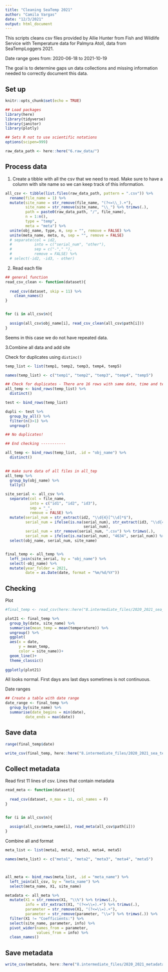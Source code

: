```yaml
---
title: "Cleaning SeaTemp 2021"
author: "Camila Vargas"
date: "12/3/2021"
output: html_document
---
```

This scripts cleans csv files provided by Allie Hunter from Fish and Wildlife Service with Temperature data for Palmyra Atoll, data from SeaTempLoggers 2021.

Date range goes from: 2020-06-18 to 2021-10-19

The goal is to determine gaps un data collections and missing information needed to correctly document this data.

## Set up

```r
knitr::opts_chunk$set(echo = TRUE)

## Load packages
library(here)
library(tidyverse)
library(janitor)
library(plotly)

## Sets R not to use scientific notations
options(scipen=999) 

raw_data_path <- here::here("6.raw_data/")
```


## Process data
1. Create a tibble with all the csv that we need to read. Make sure to have a column with site name so we can keep track of this information.

```r
all_csv <- tibble(list.files(raw_data_path, pattern = ".csv")) %>% 
  rename(file_name = 1) %>%
  mutate(site_name = str_remove(file_name, "(?<=\\_).+"),
         site_name = str_remove(site_name, "\\_") %>% trimws(.),
         path = paste0(raw_data_path, "/", file_name),
         n = 1:n(),
         type = "temp",
         meta = "meta") %>% 
  unite(obj_name, type, n, sep = "", remove = FALSE) %>% 
  unite(meta_name, meta, n, sep = "", remove = FALSE)
  # separate(col = id2,
  #          into = c("serial_num", "other"),
  #          sep = c("-"," "),
  #          remove = FALSE) %>% 
  # select(-id2, -id3, - other)
```

2. Read each file

```r
## general function
read_csv_clean <- function(dataset){
  
  read_csv(dataset, skip = 11) %>% 
    clean_names()
}


for (i in all_csv$n){
  
  assign(all_csv$obj_name[i], read_csv_clean(all_csv$path[i]))
}

```

Seems in this case we do not have repeated data. 

3.Combine all data and add site

Check for duplicates using `distinc()`

```r

temp_list <- list(temp1, temp2, temp3, temp4, temp5)

names(temp_list) <- c("temp1", "temp2", "temp3", "temp4", "temp5")

## Check for duplicates - There are 16 rows with same date, time and temperature. Each come from different data sets, temp8 (Sacia) and temp10 (WTerrace). Is this possible??
all_temp <- bind_rows(temp_list) %>% 
  distinct()

test <- bind_rows(temp_list)

dupli <- test %>% 
  group_by_all() %>% 
  filter(n()>1) %>% 
  ungroup()

## No duplicates!

## End checking -----------

all_temp <- bind_rows(temp_list, .id = "obj_name") %>% 
  distinct()
  

## make sure data of all files in all_tep
all_temp %>% 
  group_by(obj_name) %>% 
  tally()

site_serial <- all_csv %>% 
  separate(col = file_name,
           into = c("id1", "id2", "id3"),
           sep = "_",
           remove = FALSE) %>% 
  mutate(serial_num = str_extract(id2, "\\d{4}[^\\d]*$"),
         serial_num = ifelse(is.na(serial_num), str_extract(id3, "\\d{4}[^\\d]*$"),
                                   serial_num),
         serial_num = str_remove(serial_num, ".csv") %>% trimws(.),
         serial_num = ifelse(is.na(serial_num), "4634", serial_num)) %>%  
  select(obj_name, serial_num, site_name)


final_temp <- all_temp %>% 
  left_join(site_serial, by = "obj_name") %>% 
  select(-obj_name) %>% 
  mutate(year_folder = 2021,
         date = as.Date(date, format = "%m/%d/%Y"))


```


## Checking

Plot
```r

#final_temp <- read_csv(here::here("8.intermediate_files/2020_2021_sea_temp.csv"))

plot21 <- final_temp %>% 
  group_by(date, site_name) %>% 
  summarise(mean_temp = mean(temperature)) %>%
  ungroup() %>% 
  ggplot(
  aes(x = date,
      y = mean_temp,
      color = site_name))+
  geom_line()+
  theme_classic()
  
ggplotly(plot21)

```

All looks normal. First days ans last days sometimes is not continuous.

Date ranges
```r

## Create a table with date range
date_range <- final_temp %>% 
  group_by(site_name) %>% 
  summarise(date_begins = min(date),
         date_ends = max(date))


```


## Save data

```r
range(final_temp$date)

write_csv(final_temp, here::here("8.intermediate_files/2020_2021_sea_temp.csv"))

```


## Collect metadata

Read first 11 lines of csv. Lines that contain metadata
```r

read_meta <- function(dataset){
  
  read_csv(dataset, n_max = 11, col_names = F)
}


for (i in all_csv$n){
  
  assign(all_csv$meta_name[i], read_meta(all_csv$path[i]))
}

```

Combine all and format
```r
meta_list <- list(meta1, meta2, meta3, meta4, meta5)

names(meta_list) <- c("meta1", "meta2", "meta3", "meta4", "meta5")



all_meta <- bind_rows(meta_list, .id = "meta_name") %>% 
  left_join(all_csv, by = "meta_name") %>% 
  select(meta_name, X1, site_name)

metadata <- all_meta %>% 
  mutate(X1 = str_remove(X1, "\\%") %>% trimws(.),
         info = str_extract(X1, "(?<=\\=).+") %>% trimws(.),
         parameter = str_remove(X1, "(?<=\\=).+"),
         parameter = str_remove(parameter, "\\=") %>% trimws(.)) %>% 
  filter(X1 != "Coefficients:") %>% 
  select(site_name, parameter, info) %>% 
  pivot_wider(names_from = parameter,
              values_from = info) %>% 
  clean_names()

```

## Save metadata
```r
write_csv(metadata, here::here("8.intermediate_files/2020_2021_metadata.csv"))
```





